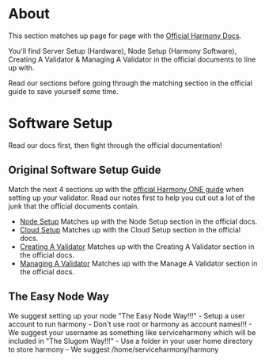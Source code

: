 
# About
This section matches up page for page with the [Official Harmony Docs](https://docs.harmony.one). 

You'll find Server Setup (Hardware), Node Setup (Harmony Software), Creating A Validator & Managing A Validator in the official documents to line up with. 

<Callout emoji="ℹ️">
Read our sections before going through the matching section in the official guide to save yourself some time.
</Callout>

# Software Setup
Read our docs first, then fight through the official documentation!

## Original Software Setup Guide
Match the next 4 sections up with the [official Harmony ONE guide](https://docs.harmony.one/home/network/validators) when setting up your validator. Read our notes first to help you cut out a lot of the junk that the official documents contain.
- [Node Setup](/companion/official/node) Matches up with the Node Setup section in the official docs.
- [Cloud Setup](/companion/official/setup/cloud) Matches up with the Cloud Setup section in the official docs.
- [Creating A Validator](/companion/official/create) Matches up with the Creating A Validator section in the official docs.
- [Managing A Validator](/companion/official/manage) Matches up with the Manage A Validator section in the official docs.

## The Easy Node Way
<Callout emoji="ℹ️">
We suggest setting up your node "The Easy Node Way!!!"
</Callout>
-  Setup a user account to run harmony
  -  Don't use root or harmony as account names!!!
  -  We suggest your username as something like serviceharmony which will be included in "The Slugom Way!!!"
-  Use a folder in your user home directory to store harmony
  -  We suggest /home/serviceharmony/harmony